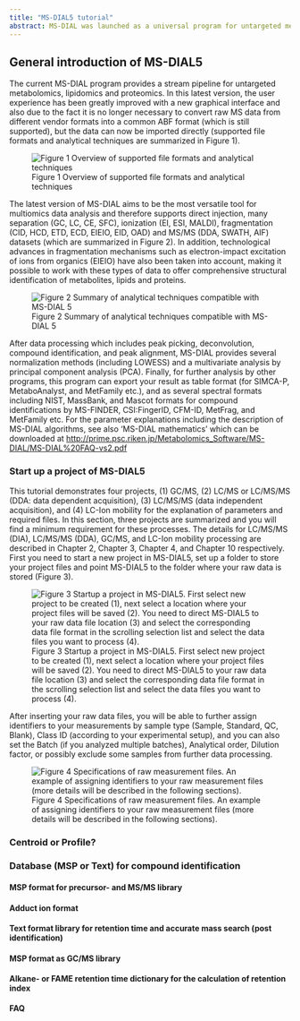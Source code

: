 ```yaml
---
title: "MS-DIAL5 tutorial"
abstract: MS-DIAL was launched as a universal program for untargeted metabolomics that supports multiple instruments (GC/MS, GC/MS/MS, LC/MS, and LC/MS/MS) and MS vendors (Agilent, Bruker, LECO, Sciex, Shimadzu, Thermo, and Waters). Common data formats such as netCDF (AIA) and mzML, can also be managed in our project. In addition, we released several MSP files including both EI- and MS/MS spectra as a ‘start-up kit’. Moreover, MS-DIAL internally has a version of Fiehn lab’s GC/MS database (oriented by FAME RI index), and in silico retention time- and MS/MS database for LC/MS/MS based lipidomics. The isotope labeled tracking can also be executed in LC/MS project.
---
```


## General introduction of MS-DIAL5

The current MS-DIAL program provides a stream pipeline for untargeted metabolomics, lipidomics and proteomics. In this latest version, the user experience has been greatly improved with a new graphical interface and also due to the fact it is no longer necessary to convert raw MS data from different vendor formats into a common ABF format (which is still supported), but the data can now be imported directly (supported file formats and analytical techniques are summarized in Figure 1).

![Figure 1 Overview of supported file formats and analytical techniques](images/Fig1%20Supported%20file%20formats%20and%20analytical%20techniques.png)

The latest version of MS-DIAL aims to be the most versatile tool for multiomics data analysis and therefore supports direct injection, many separation (GC, LC, CE, SFC), ionization (EI, ESI, MALDI), fragmentation (CID, HCD, ETD, ECD, EIEIO, EID, OAD) and MS/MS (DDA, SWATH, AIF) datasets (which are summarized in Figure 2). In addition, technological advances in fragmentation mechanisms such as electron-impact excitation of ions from organics (EIEIO) have also been taken into account, making it possible to work with these types of data to offer comprehensive structural identification of metabolites, lipids and proteins.

![Figure 2 Summary of analytical techniques compatible with MS-DIAL 5](images/Fig2%20MS-DIAL%205%20environment.png)

After data processing which includes peak picking, deconvolution, compound identification, and peak alignment, MS-DIAL provides several normalization methods (including LOWESS) and a multivariate analysis by principal component analysis (PCA). Finally, for further analysis by other programs, this program can export your result as table format (for SIMCA-P, MetaboAnalyst, and MetFamily etc.), and as several spectral formats including NIST, MassBank, and Mascot formats for compound identifications by MS-FINDER, CSI:FingerID, CFM-ID, MetFrag, and MetFamily etc. For the parameter explanations including the description of MS-DIAL algorithms, see also 'MS-DIAL mathematics' which can be downloaded at [http://prime.psc.riken.jp/Metabolomics_Software/MS-DIAL/MS-DIAL%20FAQ-vs2.pdf](http://prime.psc.riken.jp/compms/msdial/download/mathematics/MS-DIAL%20FAQ-vs2.pdf){.uri}

### Start up a project of MS-DIAL5

This tutorial demonstrates four projects, (1) GC/MS, (2) LC/MS or LC/MS/MS (DDA: data dependent acquisition), (3) LC/MS/MS (data independent acquisition), and (4) LC-Ion mobility for the explanation of parameters and required files. In this section, three projects are summarized and you will find a minimum requirement for these processes. The details for LC/MS/MS (DIA), LC/MS/MS (DDA), GC/MS, and LC-Ion mobility processing are described in Chapter 2, Chapter 3, Chapter 4, and Chapter 10 respectively. First you need to start a new project in MS-DIAL5, set up a folder to store your project files and point MS-DIAL5 to the folder where your raw data is stored (Figure 3).

![Figure 3 Startup a project in MS-DIAL5. First select new project to be created (1), next select a location where your project files will be saved (2). You need to direct MS-DIAL5 to your raw data file location (3) and select the corresponding data file format in the scrolling selection list and select the data files you want to process (4).](images/Fig3%20Start%20up%20a%20project%20of%20MS-DIAL5.png)

After inserting your raw data files, you will be able to further assign identifiers to your measurements by sample type (Sample, Standard, QC, Blank), Class ID (according to your experimental setup), and you can also set the Batch (if you analyzed multiple batches), Analytical order, Dilution factor, or possibly exclude some samples from further data processing.

![Figure 4 Specifications of raw measurement files. An example of assigning identifiers to your raw measurement files (more details will be described in the following sections).](images/Fig4%20Raw%20measurement%20files.png)

### Centroid or Profile?

### Database (MSP or Text) for compound identification

#### MSP format for precursor- and MS/MS library

#### Adduct ion format

#### Text format library for retention time and accurate mass search (post identification)

#### MSP format as GC/MS library

#### Alkane- or FAME retention time dictionary for the calculation of retention index

**FAQ**
